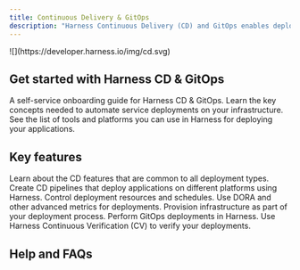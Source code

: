 ```yaml
---
title: Continuous Delivery & GitOps
description: "Harness Continuous Delivery (CD) and GitOps enables deployment of application and infrastructure changes in a safe and sustainable way. Your CD pipelines and GitOps workflows can automate all of the steps necessary to get your changes into production. Make your software releases more efficient and reliable with Harness CD and GitOps."
---
```


<Frame>
![](https://developer.harness.io/img/cd.svg)
</Frame>

## Get started with Harness CD & GitOps

<CardGroup>
  <Card title="Onboarding guide" href="https://developer.harness.io/docs/continuous-delivery/cd-onboarding/new-user/onboarding-path" icon="book" iconType="solid">
  A self-service onboarding guide for Harness CD & GitOps.
  </Card>
  <Card title="Key concepts" href="https://developer.harness.io/docs/continuous-delivery/get-started/key-concepts" icon="book-open" iconType="solid">
  Learn the key concepts needed to automate service deployments on your infrastructure.
  </Card>
  <Card title="Supported CD features and integrations" href="https://developer.harness.io/docs/continuous-delivery/cd-integrations" icon="link" iconType="solid">
  See the list of tools and platforms you can use in Harness for deploying your applications.
  </Card>
</CardGroup>

## Key features

<CardGroup>
  <Card title="Common CD features across platforms" href="https://developer.harness.io/docs/category/cross-platform-cd-features" icon="angle-right" iconType="solid">
  Learn about the CD features that are common to all deployment types.
  </Card>
  <Card title="Deploy services on different platforms" href="https://developer.harness.io/docs/category/deploy-services-on-different-platforms" icon="angle-right" iconType="solid">
  Create CD pipelines that deploy applications on different platforms using Harness.
  </Card>
  <Card title="Manage deployments" href="https://developer.harness.io/docs/category/manage-deployments" icon="angle-right" iconType="solid">
  Control deployment resources and schedules.
  </Card>
  <Card title="Monitor deployments" href="https://developer.harness.io/docs/category/monitor-deployments" icon="angle-right" iconType="solid">
  Use DORA and other advanced metrics for deployments.
  </Card>
  <Card title="Provision infrastructure" href="https://developer.harness.io/docs/category/provision-infrastructure" icon="angle-right" iconType="solid">
  Provision infrastructure as part of your deployment process.
  </Card>
  <Card title="Deploy services using GitOps" href="https://developer.harness.io/docs/category/gitops" icon="angle-right" iconType="solid">
  Perform GitOps deployments in Harness.
  </Card>
  <Card title="Verify deployments" href="https://developer.harness.io/docs/category/verify-deployments" icon="angle-right" iconType="solid">
  Use Harness Continuous Verification (CV) to verify your deployments.
  </Card>
</CardGroup>

## Help and FAQs

<CardGroup>
  <Card title="Troubleshoot CD" href="https://developer.harness.io/docs/troubleshooting/troubleshooting-nextgen#continuous-delivery" icon="angle-right" iconType="solid"/>
  <Card title="CD FAQs" href="https://developer.harness.io/kb/continuous-delivery/faqs" icon="angle-right" iconType="solid"/>
</CardGroup>
